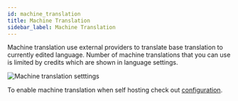 ---
id: machine_translation
title: Machine Translation
sidebar_label: Machine Translation
---

Machine translation use external providers to translate base translation to currently edited language. Number of machine translations that you can use is limited by credits which are shown in language settings.

![Machine translation setttings](/img/docs/platform/machine_translation.png)

To enable machine translation when self hosting check out [configuration](./self_hosting/configuration#machine-translation).
